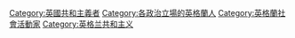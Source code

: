 [[Category:英國共和主義者|Category:英國共和主義者]]
[[Category:各政治立場的英格蘭人|Category:各政治立場的英格蘭人]]
[[Category:英格蘭社會活動家|Category:英格蘭社會活動家]]
[[Category:英格兰共和主义|Category:英格兰共和主义]]
